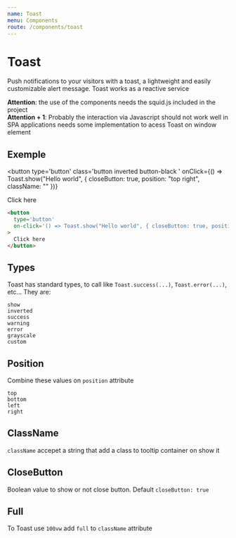 ```yaml
---
name: Toast
menu: Components
route: /components/toast
---
```


# Toast

Push notifications to your visitors with a toast, a lightweight and easily customizable alert message.
Toast works as a reactive service

<div class='box black'>
  <strong>Attention</strong>: the use of the components needs the <span class='pink'>squid.js</span> included in the project
</div>

<div class='box black'>
  <strong>Attention + 1</strong>: Probably the interaction via Javascript should not work well in SPA applications needs some implementation to acess Toast on window element
</div>

## Exemple

<button
  type='button'
  class='button inverted button-black '
  onClick={() => Toast.show("Hello world", { closeButton: true, position: "top right", className: "" })}
>
  Click here
</button>

```html
<button
  type='button'
  on-click='() => Toast.show("Hello world", { closeButton: true, position: "top right", className: "" })'
>
  Click here
</button>
```

## Types

Toast has standard types, to call like `Toast.success(...)`, `Toast.error(...)`, etc... They are:

```
show
inverted
success
warning
error
grayscale
custom
```

## Position

Combine these values on `position` attribute

```
top
bottom
left
right
```

## ClassName

```className``` accepet a string that add a class to tooltip container on show it

## CloseButton

Boolean value to show or not close button. Default `closeButton: true`

## Full

To Toast use `100vw` add `full` to `className` attribute